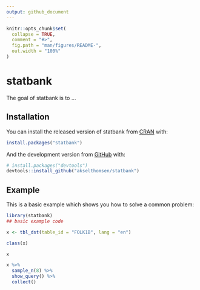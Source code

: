 ```yaml
---
output: github_document
---
```


<!-- README.md is generated from README.Rmd. Please edit that file -->

```r
knitr::opts_chunk$set(
  collapse = TRUE,
  comment = "#>",
  fig.path = "man/figures/README-",
  out.width = "100%"
)
```

# statbank

<!-- badges: start -->
<!-- badges: end -->

The goal of statbank is to ...

## Installation

You can install the released version of statbank from [CRAN](https://CRAN.R-project.org) with:

``` r
install.packages("statbank")
```

And the development version from [GitHub](https://github.com/) with:

``` r
# install.packages("devtools")
devtools::install_github("akselthomsen/statbank")
```
## Example

This is a basic example which shows you how to solve a common problem:

```r
library(statbank)
## basic example code

x <- tbl_dst(table_id = "FOLK1B", lang = "en")

class(x)

x

x %>%
  sample_n(8) %>%
  show_query() %>%
  collect()
```
